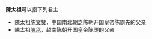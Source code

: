 '''陳太祖'''可以指下列君主：
* 陳太祖[[陈文赞|陈文赞]]，中国南北朝之陈朝开国皇帝陈霸先的父亲
* 陳太祖[[陳承|陳承]]，越南陈朝开国皇帝陈煚的父亲

{{disambig|cat=三字封号消歧义}}